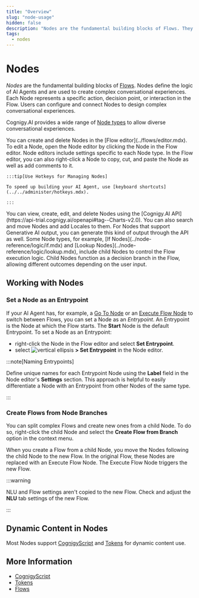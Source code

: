 ```yaml
---
title: "Overview"
slug: "node-usage"
hidden: false
description: "Nodes are the fundamental building blocks of Flows. They define the logic of AI Agents and are used to create complex conversational experiences."
tags:
  - nodes
---
```



# Nodes

_Nodes_ are the fundamental building blocks of [Flows](../flows/overview.mdx). Nodes define the logic of AI Agents and are used to create complex conversational experiences. Each Node represents a specific action, decision point, or interaction in the Flow. Users can configure and connect Nodes to design complex conversational experiences.

Cognigy.AI provides a wide range of [Node types](../node-reference/overview.mdx) to allow diverse conversational experiences.

<Tabs>
  <TabItem value="tab1" label="GUI" default>
    You can create and delete Nodes in the [Flow editor](../flows/editor.mdx). To edit a Node, open the Node editor by clicking the Node in the Flow editor. Node editors include settings specific to each Node type. In the Flow editor, you can also right-click a Node to copy, cut, and paste the Node as well as add comments to it.

    :::tip[Use Hotkeys for Managing Nodes]

    To speed up building your AI Agent, use [keyboard shortcuts](../../administer/hotkeys.mdx).

    :::

  </TabItem>
  <TabItem value="tab2" label="API">
    You can view, create, edit, and delete Nodes using the [Cognigy.AI API](https://api-trial.cognigy.ai/openapi#tag--Charts-v2.0). You can also search and move Nodes and add Locales to them. For Nodes that support Generative AI output, you can generate this kind of output through the API as well.

  </TabItem>
</Tabs>
Some Node types, for example, [If Nodes](../node-reference/logic/if.mdx) and [Lookup Nodes](../node-reference/logic/lookup.mdx), include child Nodes to control the Flow execution logic. Child Nodes function as a decision branch in the Flow, allowing different outcomes depending on the user input.

## Working with Nodes

### Set a Node as an Entrypoint

If your AI Agent has, for example, a [Go To Node](../node-reference/logic/go-to.mdx) or an [Execute Flow Node](../node-reference/logic/execute-flow.mdx) to switch between Flows, you can set a Node as an _Entrypoint_. An Entrypoint is the Node at which the Flow starts. The **Start** Node is the default Entrypoint. To set a Node as an Entrypoint:

- right-click the Node in the Flow editor and select **Set Entrypoint**.
- select ![vertical ellipsis](../../../../static/img/_assets/icons/vertical-ellipsis.svg) **> Set Entrypoint** in the Node editor.

:::note[Naming Entrypoints]

  Define unique names for each Entrypoint Node using the **Label** field in the Node editor's **Settings** section. This approach is helpful to easily differentiate a Node with an Entrypoint from other Nodes of the same type.

:::


### Create Flows from Node Branches

You can split complex Flows and create new ones from a child Node. To do so, right-click the child Node and select the **Create Flow from Branch** option in the context menu.

When you create a Flow from a child Node, you move the Nodes following the child Node to the new Flow. In the original Flow, these Nodes are replaced with an Execute Flow Node. The Execute Flow Node triggers the new Flow.

:::warning

  NLU and Flow settings aren't copied to the new Flow. Check and adjust the **NLU** tab settings of the new Flow.

:::


## Dynamic Content in Nodes

Most Nodes support [CognigyScript](../cognigyscript.mdx) and [Tokens](../tokens.mdx) for dynamic content use.

## More Information

- [CognigyScript](../cognigyscript.mdx)
- [Tokens](../tokens.mdx)
- [Flows](../flows/overview.mdx)
